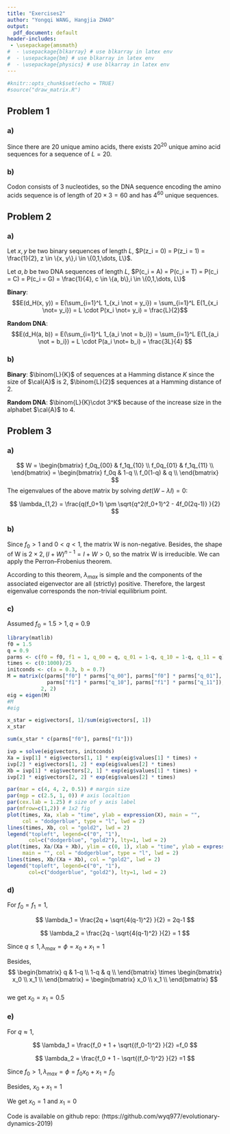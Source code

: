 ```yaml
---
title: "Exercises2"
author: "Yongqi WANG, Hangjia ZHAO"
output:
  pdf_document: default
header-includes:
 - \usepackage{amsmath}
#  - \usepackage{blkarray} # use blkarray in latex env
#  - \usepackage{bm} # use blkarray in latex env
#  - \usepackage{physics} # use blkarray in latex env
---
```


```r
#knitr::opts_chunk$set(echo = TRUE)
#source("draw_matrix.R")
```

\newcommand{\m}[1]{\mathbf{#1}}
\newcommand{\myoe}[2]{\frac{\mathrm{d} #1}{\mathrm{d} #2}}

## Problem 1

### a)

Since there are $20$ unique amino acids, there exists $20^{20}$ unique amino acid sequences for a sequence of $L=20$.

### b) 

Codon consists of $3$ nucleotides, so the DNA sequence encoding the amino acids sequence is of length of $20 \times 3 = 60$ and has $4^{60}$ unique sequences.

## Problem 2

### a)

Let $x, y$ be two binary sequences of length $L$, $P(z_i = 0) = P(z_i = 1) = \frac{1}{2}, z \in \{x, y\},i \in \{0,1,\dots, L\}$.

Let $a, b$ be two DNA sequences of length $L$, $P(c_i = A) = P(c_i = T) = P(c_i = C) = P(c_i = G) = \frac{1}{4}, c \in \{a, b\},i \in \{0,1,\dots, L\}$

**Binary**: $$E(d_H(x, y)) = E(\sum_{i=1}^L 1_{x_i \not = y_i}) = \sum_{i=1}^L E(1_{x_i \not= y_i}) = L \cdot P(x_i \not= y_i) = \frac{L}{2}$$

**Random DNA**: $$E(d_H(a, b)) = E(\sum_{i=1}^L 1_{a_i \not = b_i}) = \sum_{i=1}^L E(1_{a_i \not = b_i}) = L \cdot P(a_i \not= b_i) = \frac{3L}{4} $$

### b)

**Binary**: $\binom{L}{K}$ of sequences at a Hamming distance $K$ since the size of $\cal{A}$ is $2$,  $\binom{L}{2}$ sequences at a Hamming distance of $2$.

**Random DNA**: $\binom{L}{K}\cdot 3^K$ because of the increase size in the alphabet $\cal{A}$ to $4$. 

## Problem 3

### a)

$$
W = \begin{bmatrix}
    f_0q_{00} & f_1q_{10} \\
    f_0q_{01} & f_1q_{11} \\
    \end{bmatrix}
 = \begin{bmatrix}
    f_0q & 1-q \\
    f_0(1-q) & q \\
    \end{bmatrix}
$$
The eigenvalues of the above matrix by solving $det(W-\lambda I) = 0$:

$$
\lambda_{1,2} = \frac{q(f_0+1) \pm \sqrt{q^2(f_0+1)^2 - 4f_0(2q-1)} }{2}
$$

### b)

Since $f_0 > 1$ and $0 < q < 1$, the matrix W is non-negative. Besides, the shape of W is $2 \times 2, (I + W)^{n-1} = I + W > 0$, so the matrix W is irreducible. We can apply the Perron–Frobenius theorem. 

According to this theorem, $\lambda_{max}$ is simple and the components of the associated eigenvector are all (strictly) positive. Therefore, the largest eigenvalue corresponds the non-trivial equilibrium point.

### c)

Assumed $f_0 = 1.5 > 1, q=0.9$
```r
library(matlib)
f0 = 1.5
q = 0.9
parms <- c(f0 = f0, f1 = 1, q_00 = q, q_01 = 1-q, q_10 = 1-q, q_11 = q)
times <- c(0:1000)/25
initconds <- c(a = 0.3, b = 0.7)
M = matrix(c(parms["f0"] * parms["q_00"], parms["f0"] * parms["q_01"], 
             parms["f1"] * parms["q_10"], parms["f1"] * parms["q_11"]),
           2, 2)
eig = eigen(M)
#M
#eig

x_star = eig$vectors[, 1]/sum(eig$vectors[, 1])
x_star

sum(x_star * c(parms["f0"], parms["f1"]))

ivp = solve(eig$vectors, initconds)
Xa = ivp[1] * eig$vectors[1, 1] * exp(eig$values[1] * times) +
ivp[2] * eig$vectors[1, 2] * exp(eig$values[2] * times)
Xb = ivp[1] * eig$vectors[2, 1] * exp(eig$values[1] * times) +
ivp[2] * eig$vectors[2, 2] * exp(eig$values[2] * times)

par(mar = c(4, 4, 2, 0.5)) # margin size
par(mgp = c(2.5, 1, 0)) # axis localtion
par(cex.lab = 1.25) # size of y axis label 
par(mfrow=c(1,2)) # 1x2 fig
plot(times, Xa, xlab = "time", ylab = expression(X), main = "",
     col = "dodgerblue", type = "l", lwd = 2)
lines(times, Xb, col = "gold2", lwd = 2)
legend("topleft", legend=c("0", "1"),
       col=c("dodgerblue", "gold2"), lty=1, lwd = 2)
plot(times, Xa/(Xa + Xb), ylim = c(0, 1), xlab = "time", ylab = expression(X),
     main = "", col = "dodgerblue", type = "l", lwd = 2)
lines(times, Xb/(Xa + Xb), col = "gold2", lwd = 2)
legend("topleft", legend=c("0", "1"),
       col=c("dodgerblue", "gold2"), lty=1, lwd = 2)
```


### d)

For $f_0 = f_1 = 1$,

$$
\lambda_1 = \frac{2q + \sqrt{4(q-1)^2} }{2} = 2q-1
$$

$$
\lambda_2 = \frac{2q - \sqrt{4(q-1)^2} }{2} = 1
$$

Since $q \leq 1, \lambda_{max} = \phi = x_0 + x_1 = 1$

Besides, $$
\begin{bmatrix}
    q & 1-q \\
    1-q & q \\
    \end{bmatrix} \times  \begin{bmatrix}
    x_0 \\
    x_1 \\
    \end{bmatrix} = \begin{bmatrix}
    x_0 \\
    x_1 \\
    \end{bmatrix} $$   
we get $x_0 = x_1 = 0.5$  

### e)

For $q \approx 1$,

$$
\lambda_1  = \frac{f_0 + 1 + \sqrt{(f_0-1)^2} }{2} =f_0
$$

$$
\lambda_2  = \frac{f_0 + 1 - \sqrt{(f_0-1)^2} }{2} =1
$$

Since $f_0 > 1, \lambda_{max} = \phi = f_0x_0 + x_1 = f_0$

Besides, $x_0 + x_1 = 1$

We get $x_0 = 1$ and $x_1 = 0$





Code is available on github repo:
(https://github.com/wyq977/evolutionary-dynamics-2019)
